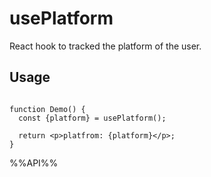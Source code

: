 # usePlatform

React hook to tracked the platform of the user.

## Usage

```tsx live

function Demo() {
  const {platform} = usePlatform();

  return <p>platfrom: {platform}</p>;
}

```

%%API%%
